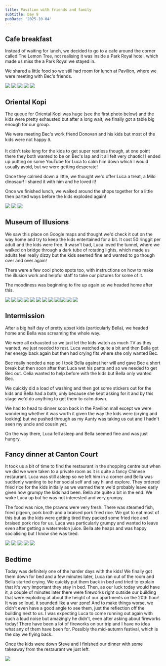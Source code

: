 ```yaml
---
title: Pavilion with friends and family
subtitle: Day 9
pubDate: '2025-10-04'
---
```



## Cafe breakfast

Instead of waiting for lunch, we decided to go to a cafe around the corner called The Lemon Tree, not realising it was inside a Park Royal hotel, which made us miss the a Park Royal we stayed in.

We shared a little food so we still had room for lunch at Pavilion, where we were meeting with Bec's friends.

<Grid>
  <Img src="2025-malaysia/hhwhxmmosvao1sfghx90.jpg" />

  <Img src="2025-malaysia/vhkebwj3awv1gmcrwihb.jpg" />

  <Img src="2025-malaysia/kxbafzgdgy6q7gaj5h7w.jpg" />

  <Img src="2025-malaysia/uqqmmrhrwlapaz1f7u6w.jpg" />

  <Img src="2025-malaysia/i7qgtkfxythfjrauqjzo.jpg" />
</Grid>

## Oriental Kopi

The queue for Oriental Kopi was huge (see the first photo below) and the kids were pretty exhausted but after a long wait, we finally got a table big enough for our group.

We were meeting Bec's work friend Donovan and his kids but most of the kids were not happy ð.

It didn't take long for the kids to get super restless though, at one point there they both wanted to be on Bec's lap and it all felt very chaotic! I ended up putting on some YouTube for Luca to calm him down which I would usually avoid, but we were getting desperate!

Once they calmed down a little, we thought we'd offer Luca a treat, a Milo dinosaur! I shared it with him and he loved it!

Once we finished lunch, we walked around the shops together for a little then parted ways before the kids exploded again!

<Grid>
  <Img src="2025-malaysia/dhx6jijj564evsdae8rz.jpg" />

  <Img src="2025-malaysia/mzwr4jujg7arwfnbkahu.jpg" />

  <Img src="2025-malaysia/wmhjhmdorntgqbi4slay.jpg" />
</Grid>

## Museum of Illusions

We saw this place on Google maps and thought we'd check it out on the way home and try to keep the kids entertained for a bit. It cost 50 ringgit per adult and the kids were free. It wasn't bad, Luca loved the tunnel, where we walked on bridge through a dark tube of rotating lights, which made us adults feel really dizzy but the kids seemed fine and wanted to go though over and over again!

There were a few cool photo spots too, with instructions on how to make the illusion work and helpful staff to take our pictures for some of it.

The moodiness was beginning to fire up again so we headed home after this.

<Grid>
  <Img src="2025-malaysia/m6ryfubndxrhir3dzy49.jpg" />

  <Img src="2025-malaysia/wp3jyrhoulnocuzbmfyp.jpg" />

  <Img src="2025-malaysia/s28njqpjv2kikk1rupmx.jpg" />

  <Img src="2025-malaysia/szqpngctlzjxegzqhris.jpg" />

  <Img src="2025-malaysia/g04junszydouil0khbyc.jpg" />

  <Img src="2025-malaysia/n2nqukeolch5qi7pq1cy.jpg" />

  <Img src="2025-malaysia/pnao1rl6qpersqcoger9.jpg" />

  <Img src="2025-malaysia/foamcfx3qvtfy9ms7quu.jpg" />

  <Img src="2025-malaysia/ba7dbrpuqszhf4tpboa6.jpg" />

  <Img src="2025-malaysia/fmyfq9gr8y2gksgpenr5.jpg" />

  <Img src="2025-malaysia/tfcwbijyz1z6h1okmdir.jpg" />

  <Img src="2025-malaysia/thpdellpcyihkq0jxmyl.jpg" />
</Grid>

## Intermission

After a big half day of pretty upset kids (particularly Bella), we headed home and Bella was screaming the whole way.

We were all exhausted so we just let the kids watch as much TV as they wanted, we just needed to rest. Luca watched quite a bit and then Bella got her energy back again but then had crying fits where she only wanted Bec.

Bec really needed a nap so I took Bella against her will and gave Bec a short break but then soon after that Luca wet his pants and so we needed to get Bec out. Celia wanted to help before with the kids but Bella only wanted Bec.

We quickly did a load of washing and then got some stickers out for the kids and Bella had a bath, only because she kept asking for it and by this stage we'd do anything to get them to calm down.

We had to head to dinner soon back in the Pavilion mall except we were wondering whether it was worth it given the way the kids were (crying and looking) but we pushed through as my Aunty was taking us out and I hadn't seen my uncle and cousin yet.

On the way there, Luca fell asleep and Bella seemed fine and was just hungry.

## Fancy dinner at Canton Court

It took us a bit of time to find the restaurant in the shopping centre but when we did we were taken to a private room as it is quite a fancy Chinese restaurant. Luca was still asleep so we left him in a corner and Bella was suddenly wanting to be her social self and say hi and explore. They ordered fried rice for the kids initially as we warned them we'd probably leave early given how grumpy the kids had been. Bella ate quite a bit in the end. We woke Luca up but he was not interested and very grumpy.

The food was nice, the prawns were very fresh. There was steamed fish, fried pigeon, pork broth and a braised pork fried rice. We got to eat most of this but as the kids were getting tired they packed some fried rice and braised pork rice for us. Luca was particularly grumpy and wanted to leave even after getting a watermelon juice. Bella ate heaps and was happy socialising but I know she was tired.

<Grid>
  <Img src="2025-malaysia/o0goflgp5vbhl5cog2w7.jpg" />

  <Img src="2025-malaysia/aw4hp2wrbjabvhftlfyi.jpg" />

  <Img src="2025-malaysia/r6clswe6juvv5o3z0od7.jpg" />

  <Img src="2025-malaysia/fyjgx0xma4m9a061fk8b.jpg" />

  <Img src="2025-malaysia/nfde5wqoufnfsor6fweu.jpg" />
</Grid>

## Bedtime

Today was definitely one of the harder days with the kids! We finally got them down for bed and a few minutes later, Luca ran out of the room and Bella started crying. We quickly put them back in bed and tried to explain that it's very important they stay in bed. Then, as our luck today would have it, a couple of minutes later there were fireworks right outside our building that were exploding at about the height of our apartments on the 20th floor! It was so loud, it sounded like a war zone! And to make things worse, we didn't even have a good angle to see them, just the reflection off the building next to us. I was expecting Luca to come running out again with such a loud noise but amazingly he didn't, even after asking about fireworks today! There have been a lot of fireworks on our trip and I have no idea what any of them have been for. Possibly the mid-autumn festival, which is the day we flying back.

Once the kids were down Steve and I finished our dinner with some takeaway from the restaurant we just left.

<Img src="2025-malaysia/eqpbosqdil1vucit1ffq.jpg" />
